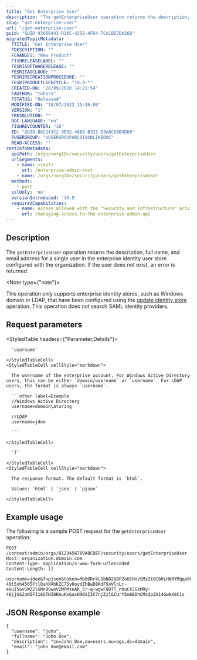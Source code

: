 ```yaml
---
title: "Get Enterprise User"
description: "The getEnterpriseUser operation returns the description, full name, and email address for a single user in the enterprise identity user store configured with the organization."
slug: "get-enterprise-user"
url: "/get-enterprise-user"
guid: "GUID-93668443-D16C-42D2-AF64-7CA1BD7DA268"
migratedTopicMetadata:
  FTITLE: "Get Enterprise User"
  FDESCRIPTION: ""
  FCHANGES: "New Product"
  FISHRELEASELABEL: ""
  FESRISOFTWARERELEASE: ""
  FESRITAGCLOUD: ""
  FESRIRECREATIONPROCEDURE: ""
  FESRIPRODUCTLIFECYCLE: "10.9-*"
  CREATED-ON: "28/09/2020 14:21:54"
  FAUTHOR: "tohara"
  FSTATUS: "Released"
  MODIFIED-ON: "18/07/2022 15:46:09"
  VERSION: "1"
  FRESOLUTION: ""
  DOC-LANGUAGE: "en"
  FISHREVCOUNTER: "16"
  ED: "GUID-B8C243C2-9E92-48B3-B321-D3A8C68B4DD0"
  FUSERGROUP: "VUSERGROUPARCGISONLINEDOC"
  READ-ACCESS: ""
restInfoMetadata:
  apiPath: /orgs/<orgID>/security/users/getEnterpriseUser
  urlSegments:
    - name: <root>
      url: /enterprise-admin-root
    - name: /orgs/<orgID>/security/users/getEnterpriseUser
  methods:
    - post
  sslOnly: 'no'
  versionIntroduced: '10.9'
  requiredCapabilities:
    - name: Access allowed with the "Security and infrastructure" privilege
      url: /managing-access-to-the-enterprise-admin-api
---
```


## Description

The `getEnterpriseUser` operation returns the description, full name, and email address for a single user in the enterprise identity user store configured with the organization. If the user does not exist, an error is returned.

<Note type={"note"}>

This operation only supports enterprise identity stores, such as Windows domain or LDAP, that have been configured using the [update identity store](/update-identity-store) operation. This operation does not search SAML identity providers.

</Note>


## Request parameters

<StyledTable headers={"Parameter,Details"}>
  <StyledTableRow>
    <StyledTableCell cellStyle="markdown">

      `username` 

    </StyledTableCell>
    <StyledTableCell cellStyle="markdown">

      The username of the enterprise account. For Windows Active Directory users, this can be either `domain/username` or `username`. For LDAP users, the format is always `username`.

      ```other label=Example
      //Windows Active Directory
      username=domain\aturing

      //LDAP
      username=jdoe

      ```

    </StyledTableCell>
  </StyledTableRow>
  <StyledTableRow>
    <StyledTableCell cellStyle="markdown">

      `f` 

    </StyledTableCell>
    <StyledTableCell cellStyle="markdown">

      The response format. The default format is `html`.

      Values: `html` | `json` | `pjson`

    </StyledTableCell>
  </StyledTableRow>
</StyledTable>


## Example usage

The following is a sample POST request for the `getEnterpriseUser` operation:

```other
POST /context/admin/orgs/0123456789ABCDEF/security/users/getEnterpriseUser
Host: organization.domain.com
Content-Type: application/x-www-form-urlencoded
Content-Length: []

username=jdoe&f=pjson&token=Mb0ORrkLObNO2Q8FZoUCHHzSMzZi0CbhLHNRYMqqa6URG_ojQJF3rNsJAfRB23MyCrLwSmuaHPUo4AEIrUuoH1-4Ot5xh4565FtlQahXAhK2C7Sy0oydZhBwD8KdFSnVlnLr-e9uI5ovSWZ2lGNn9SwoV2MPMzeAh_5r-q-wgwF8DTT_nhuCXJGkMRy-48jjGS2aN5FI18STHZ8RAuKxGasH90SI3C7njZzlGCUrY5m6BDhCMsdpZA14GwNX8Cis

```

## JSON Response example

```other
{
  "username": "john",
  "fullname": "John Doe",
  "description": "cn=John Doe,ou=users,ou=ags,dc=domain",
  "email": "john_doe@email.com"
}
```